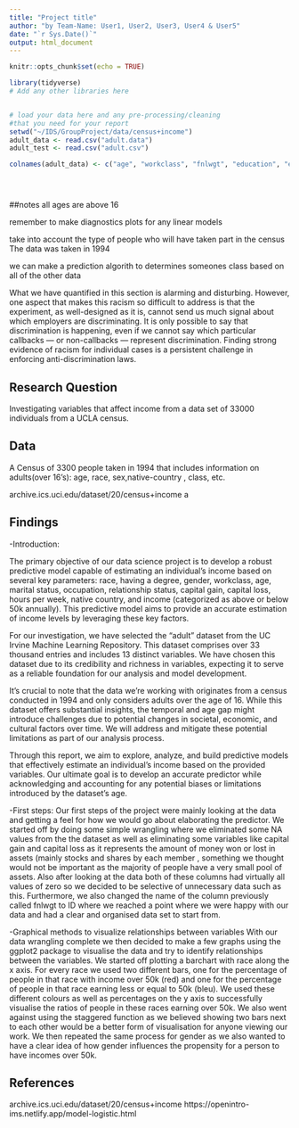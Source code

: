 ```yaml
---
title: "Project title"
author: "by Team-Name: User1, User2, User3, User4 & User5"
date: "`r Sys.Date()`"
output: html_document
---
```


```r
knitr::opts_chunk$set(echo = TRUE)
```


```r
library(tidyverse)
# Add any other libraries here



```


```r
# load your data here and any pre-processing/cleaning 
#that you need for your report
setwd("~/IDS/GroupProject/data/census+income")
adult_data <- read.csv("adult.data")
adult_test <- read.csv("adult.csv")

colnames(adult_data) <- c("age", "workclass", "fnlwgt", "education", "education-num", "marital-status", "occupation", "relationship", "race", "sex", "capital-gain", "capital-loss", "hours-per-weed", "native-country", "class")





```
##notes
all ages are above 16

remember to make diagnostics plots for any linear models

take into account the type of people who will have taken part in the census
The data was taken in 1994 
 
we can make a prediction algorith to determines someones class based on all of the other data 

What we have quantified in this section is alarming and disturbing. However, one aspect that makes this racism so difficult to address is that the experiment, as well-designed as it is, cannot send us much signal about which employers are discriminating. It is only possible to say that discrimination is happening, even if we cannot say which particular callbacks — or non-callbacks — represent discrimination. Finding strong evidence of racism for individual cases is a persistent challenge in enforcing anti-discrimination laws.

## Research Question

Investigating variables that affect income from a data set of 33000 individuals from a UCLA census.


## Data

A Census of 3300 people taken in 1994 that includes information on adults(over 16's): age, race, sex,native-country , class, etc.

archive.ics.uci.edu/dataset/20/census+income a 






## Findings


-Introduction:

The primary objective of our data science project is to develop a robust predictive model capable of estimating an individual's income based on several key parameters: race, having a degree, gender, workclass, age, marital status, occupation, relationship status, capital gain, capital loss, hours per week, native country, and income (categorized as above or below 50k annually). This predictive model aims to provide an accurate estimation of income levels by leveraging these key factors.

For our investigation, we have selected the "adult" dataset from the UC Irvine Machine Learning Repository. This dataset comprises over 33 thousand entries and includes 13 distinct variables. We have chosen this dataset due to its credibility and richness in variables, expecting it to serve as a reliable foundation for our analysis and model development.

It's crucial to note that the data we're working with originates from a census conducted in 1994 and only considers adults over the age of 16. While this dataset offers substantial insights, the temporal and age gap might introduce challenges due to potential changes in societal, economic, and cultural factors over time. We will address and mitigate these potential limitations as part of our analysis process.

Through this report, we aim to explore, analyze, and build predictive models that effectively estimate an individual's income based on the provided variables. Our ultimate goal is to develop an accurate predictor while acknowledging and accounting for any potential biases or limitations introduced by the dataset's age.


-First steps:
Our first steps of the project were mainly looking at the data and getting a feel for how we would go about elaborating the predictor. We started off by doing some simple wrangling where we eliminated some NA values from the the dataset as well as eliminating some variables like capital gain and capital loss as it represents the amount of money won or lost in assets (mainly stocks and shares by each member , something we thought would not be important as the majority of people have a very small pool of assets. Also after looking at the data both of these columns had virtually all values of zero so we decided to be selective of unnecessary data such as this. Furthermore, we also changed the name of the column previously called fnlwgt to ID where we reached a point where we were happy with our data and had a clear and organised data set to start from.


-Graphical methods to visualize relationships between variables 
With our data wrangling complete we then decided to make a few graphs using the ggplot2 package to visualise the data and try to identify relationships between the variables. We started off plotting a barchart with race along the x axis. For every race we used two different bars, one for the percentage of people in that race with income over 50k (red) and one for the percentage of people in that race earning less or equal to 50k (bleu). We used these different colours as well as percentages on the y axis to successfully visualise the ratios of people in these races earning over 50k. We also went against using the staggered function as we believed showing two bars next to each other would be a better form of visualisation for anyone viewing our work. We then repeated the same process for gender as we also wanted to have a clear idea of how gender influences the propensity for a person to have incomes over 50k.


## References

archive.ics.uci.edu/dataset/20/census+income 
https://openintro-ims.netlify.app/model-logistic.html

